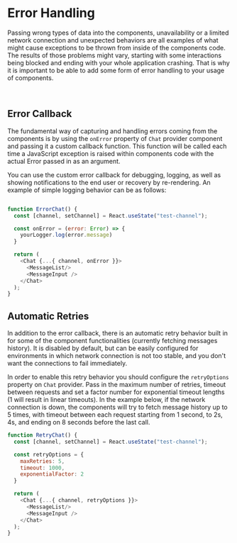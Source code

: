 
<Meta title="Introduction/Error Handling" />

# Error Handling

Passing wrong types of data into the components, unavailability or a limited network connection and
unexpected behaviors are all examples of what might cause exceptions to be thrown from inside of the
components code. The results of those problems might vary, starting with some interactions being
blocked and ending with your whole application crashing. That is why it is important to be able to
add some form of error handling to your usage of components.

<br />

## Error Callback

The fundamental way of capturing and handling errors coming from the components is by using the
`onError` property of `Chat` provider component and passing it a custom callback function. This
function will be called each time a JavaScript exception is raised within components code with the
actual Error passed in as an argument.

You can use the custom error callback for debugging, logging, as well as showing notifications to the
end user or recovery by re-rendering. An example of simple logging behavior can be as follows:

```js

function ErrorChat() {
  const [channel, setChannel] = React.useState("test-channel");

  const onError = (error: Error) => {
    yourLogger.log(error.message)
  }

  return (
    <Chat {...{ channel, onError }}>
      <MessageList/>
      <MessageInput />
    </Chat>
  );
}
```

## Automatic Retries

In addition to the error callback, there is an automatic retry behavior built in for some of the
component functionalities (currently fetching messages history). It is disabled by default, but can
be easily configured for environments in which network connection is not too stable, and you don't
want the connections to fail immediately.

In order to enable this retry behavior you should configure the `retryOptions` property on `Chat`
provider. Pass in the maximum number of retries, timeout between requests and set a factor number
for exponential timeout lengths (1 will result in linear timeouts). In the example below, if the
network connection is down, the components will try to fetch message history up to 5 times, with
timeout between each request starting from 1 second, to 2s, 4s, and ending on 8 seconds before the
last call.

```js
function RetryChat() {
  const [channel, setChannel] = React.useState("test-channel");

  const retryOptions = {
    maxRetries: 5,
    timeout: 1000,
    exponentialFactor: 2
  }

  return (
    <Chat {...{ channel, retryOptions }}>
      <MessageList/>
      <MessageInput />
    </Chat>
  );
}
```